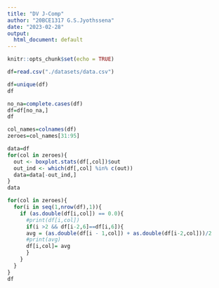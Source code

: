 ```yaml
---
title: "DV J-Comp"
author: "20BCE1317 G.S.Jyothssena"
date: "2023-02-28"
output:
  html_document: default
---
```



```r
knitr::opts_chunk$set(echo = TRUE)
```


```r
df=read.csv("./datasets/data.csv")
```


```r
df=unique(df)
df
```


```r
no_na=complete.cases(df)
df=df[no_na,]
df
```


```r
col_names=colnames(df)
zeroes=col_names[31:95]
```

```r
data=df
for(col in zeroes){
  out <- boxplot.stats(df[,col])$out
  out_ind <- which(df[,col] %in% c(out))
  data=data[-out_ind,]
}
data
```



```r

for(col in zeroes){
  for(i in seq(1,nrow(df),1)){
    if (as.double(df[i,col]) == 0.0){
      #print(df[i,col])
      if(i >2 && df[i-2,6]==df[i,6]){
      avg = (as.double(df[i - 1,col]) + as.double(df[i-2,col]))/2
      #print(avg)
      df[i,col]= avg
      }
    }
  }
}
df
```

